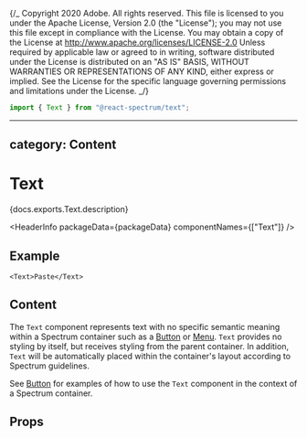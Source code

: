 {/_ Copyright 2020 Adobe. All rights reserved.
This file is licensed to you under the Apache License, Version 2.0 (the "License");
you may not use this file except in compliance with the License. You may obtain a copy
of the License at http://www.apache.org/licenses/LICENSE-2.0
Unless required by applicable law or agreed to in writing, software distributed under
the License is distributed on an "AS IS" BASIS, WITHOUT WARRANTIES OR REPRESENTATIONS
OF ANY KIND, either express or implied. See the License for the specific language
governing permissions and limitations under the License. _/}



```jsx import
import { Text } from "@react-spectrum/text";
```

---

## category: Content

# Text

<PageDescription>{docs.exports.Text.description}</PageDescription>

<HeaderInfo packageData={packageData} componentNames={["Text"]} />

## Example

```tsx example
<Text>Paste</Text>
```

## Content

The `Text` component represents text with no specific semantic meaning
within a Spectrum container such as a [Button](Button.html) or [Menu](Menu.html).
`Text` provides no styling by itself, but receives styling
from the parent container. In addition, `Text` will be automatically
placed within the container's layout according to Spectrum guidelines.

See [Button](Button.html#content) for examples of how to use the
`Text` component in the context of a Spectrum container.

## Props

<PropTable component={docs.exports.Text} links={docs.links} />
